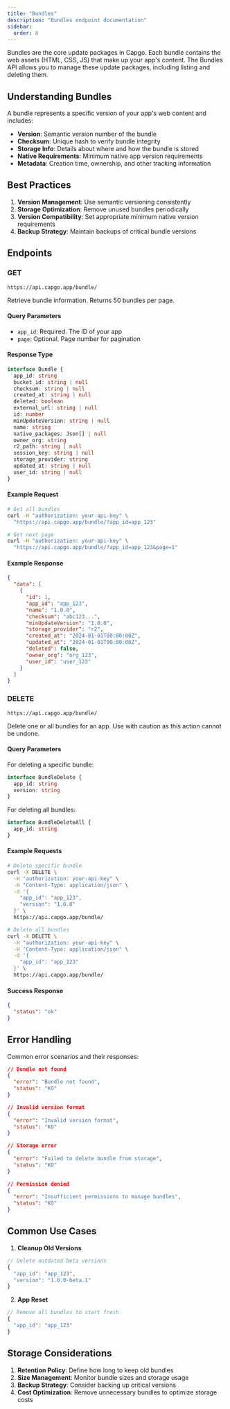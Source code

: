 ```yaml
---
title: "Bundles"
description: "Bundles endpoint documentation"
sidebar:
  order: 8
---
```


Bundles are the core update packages in Capgo. Each bundle contains the web assets (HTML, CSS, JS) that make up your app's content. The Bundles API allows you to manage these update packages, including listing and deleting them.

## Understanding Bundles

A bundle represents a specific version of your app's web content and includes:
- **Version**: Semantic version number of the bundle
- **Checksum**: Unique hash to verify bundle integrity
- **Storage Info**: Details about where and how the bundle is stored
- **Native Requirements**: Minimum native app version requirements
- **Metadata**: Creation time, ownership, and other tracking information

## Best Practices

1. **Version Management**: Use semantic versioning consistently
2. **Storage Optimization**: Remove unused bundles periodically
3. **Version Compatibility**: Set appropriate minimum native version requirements
4. **Backup Strategy**: Maintain backups of critical bundle versions

## Endpoints

### GET

`https://api.capgo.app/bundle/`

Retrieve bundle information. Returns 50 bundles per page.

#### Query Parameters
- `app_id`: Required. The ID of your app
- `page`: Optional. Page number for pagination

#### Response Type

```typescript
interface Bundle {
  app_id: string
  bucket_id: string | null
  checksum: string | null
  created_at: string | null
  deleted: boolean
  external_url: string | null
  id: number
  minUpdateVersion: string | null
  name: string
  native_packages: Json[] | null
  owner_org: string
  r2_path: string | null
  session_key: string | null
  storage_provider: string
  updated_at: string | null
  user_id: string | null
}
```

#### Example Request

```bash
# Get all bundles
curl -H "authorization: your-api-key" \
  "https://api.capgo.app/bundle/?app_id=app_123"

# Get next page
curl -H "authorization: your-api-key" \
  "https://api.capgo.app/bundle/?app_id=app_123&page=1"
```

#### Example Response

```json
{
  "data": [
    {
      "id": 1,
      "app_id": "app_123",
      "name": "1.0.0",
      "checksum": "abc123...",
      "minUpdateVersion": "1.0.0",
      "storage_provider": "r2",
      "created_at": "2024-01-01T00:00:00Z",
      "updated_at": "2024-01-01T00:00:00Z",
      "deleted": false,
      "owner_org": "org_123",
      "user_id": "user_123"
    }
  ]
}
```

### DELETE

`https://api.capgo.app/bundle/`

Delete one or all bundles for an app. Use with caution as this action cannot be undone.

#### Query Parameters

For deleting a specific bundle:
```typescript
interface BundleDelete {
  app_id: string
  version: string
}
```

For deleting all bundles:
```typescript
interface BundleDeleteAll {
  app_id: string
}
```

#### Example Requests

```bash
# Delete specific bundle
curl -X DELETE \
  -H "authorization: your-api-key" \
  -H "Content-Type: application/json" \
  -d '{
    "app_id": "app_123",
    "version": "1.0.0"
  }' \
  https://api.capgo.app/bundle/

# Delete all bundles
curl -X DELETE \
  -H "authorization: your-api-key" \
  -H "Content-Type: application/json" \
  -d '{
    "app_id": "app_123"
  }' \
  https://api.capgo.app/bundle/
```

#### Success Response

```json
{
  "status": "ok"
}
```

## Error Handling

Common error scenarios and their responses:

```json
// Bundle not found
{
  "error": "Bundle not found",
  "status": "KO"
}

// Invalid version format
{
  "error": "Invalid version format",
  "status": "KO"
}

// Storage error
{
  "error": "Failed to delete bundle from storage",
  "status": "KO"
}

// Permission denied
{
  "error": "Insufficient permissions to manage bundles",
  "status": "KO"
}
```

## Common Use Cases

1. **Cleanup Old Versions**
```typescript
// Delete outdated beta versions
{
  "app_id": "app_123",
  "version": "1.0.0-beta.1"
}
```

2. **App Reset**
```typescript
// Remove all bundles to start fresh
{
  "app_id": "app_123"
}
```

## Storage Considerations

1. **Retention Policy**: Define how long to keep old bundles
2. **Size Management**: Monitor bundle sizes and storage usage
3. **Backup Strategy**: Consider backing up critical versions
4. **Cost Optimization**: Remove unnecessary bundles to optimize storage costs 
